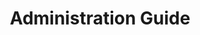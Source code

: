 ---
title: "Administration Guide"
sidebarTitle: "Administration Guide"
icon: "spider-web"
description: "This document is an Administration Guide for the core components of the Actionabl system. It is intended for Actionabl Technical Users."
---